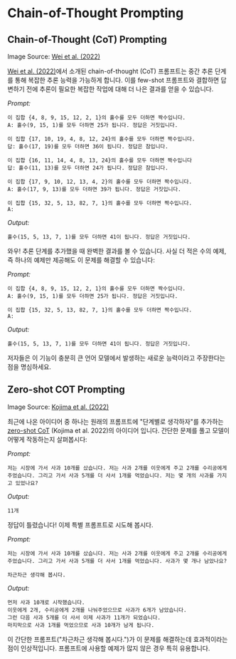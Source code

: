 # Chain-of-Thought Prompting



## Chain-of-Thought (CoT) Prompting

<Screenshot src={COT} alt="COT" />

Image Source: [Wei et al. (2022)](https://arxiv.org/abs/2201.11903)

[Wei et al. (2022)](https://arxiv.org/abs/2201.11903)에서 소개된 chain-of-thought (CoT) 프롬프트는 중간 추론 단계를 통해 복잡한 추론 능력을 가능하게 합니다. 이를 few-shot 프롬프트와 결합하면 답변하기 전에 추론이 필요한 복잡한 작업에 대해 더 나은 결과를 얻을 수 있습니다.

*Prompt:*
```
이 집합 {4, 8, 9, 15, 12, 2, 1}의 홀수를 모두 더하면 짝수입니다.
A: 홀수(9, 15, 1)를 모두 더하면 25가 됩니다. 정답은 거짓입니다.

이 집합 {17, 10, 19, 4, 8, 12, 24}의 홀수를 모두 더하면 짝수입니다.
답: 홀수(17, 19)를 모두 더하면 36이 됩니다. 정답은 참입니다.

이 집합 {16, 11, 14, 4, 8, 13, 24}의 홀수를 모두 더하면 짝수입니다
답: 홀수(11, 13)를 모두 더하면 24가 됩니다. 정답은 참입니다.

이 집합 {17, 9, 10, 12, 13, 4, 2}의 홀수를 모두 더하면 짝수입니다.
A: 홀수(17, 9, 13)를 모두 더하면 39가 됩니다. 정답은 거짓입니다.

이 집합 {15, 32, 5, 13, 82, 7, 1}의 홀수를 모두 더하면 짝수입니다.
A:
```

*Output:*
```
홀수(15, 5, 13, 7, 1)를 모두 더하면 41이 됩니다. 정답은 거짓입니다.
```

와우! 추론 단계를 추가했을 때 완벽한 결과를 볼 수 있습니다. 사실 더 적은 수의 예제, 즉 하나의 예제만 제공해도 이 문제를 해결할 수 있습니다:

*Prompt:*
```
이 집합 {4, 8, 9, 15, 12, 2, 1}의 홀수를 모두 더하면 짝수입니다.
A: 홀수(9, 15, 1)를 모두 더하면 25가 됩니다. 정답은 거짓입니다.

이 집합 {15, 32, 5, 13, 82, 7, 1}의 홀수를 모두 더하면 짝수입니다.
A:
```

*Output:*
```
홀수(15, 5, 13, 7, 1)를 모두 더하면 41이 됩니다. 정답은 거짓입니다.
```

저자들은 이 기능이 충분히 큰 언어 모델에서 발생하는 새로운 능력이라고 주장한다는 점을 명심하세요.

## Zero-shot COT Prompting

<Screenshot src={ZEROCOT} alt="Zero-shot COT" />

Image Source: [Kojima et al. (2022)](https://arxiv.org/abs/2205.11916)

최근에 나온 아이디어 중 하나는 원래의 프롬프트에 "단계별로 생각하자"를 추가하는 [zero-shot CoT](https://arxiv.org/abs/2205.11916) (Kojima et al. 2022)의 아이디어 입니다. 간단한 문제를 풀고 모델이 어떻게 작동하는지 살펴봅시다:

*Prompt:*
```
저는 시장에 가서 사과 10개를 샀습니다. 저는 사과 2개를 이웃에게 주고 2개를 수리공에게 주었습니다. 그리고 가서 사과 5개를 더 사서 1개를 먹었습니다. 저는 몇 개의 사과를 가지고 있었나요?
```

*Output:*
```
11개
```

정답이 틀렸습니다! 이제 특별 프롬프트로 시도해 봅시다.

*Prompt:*
```
저는 시장에 가서 사과 10개를 샀습니다. 저는 사과 2개를 이웃에게 주고 2개를 수리공에게 주었습니다. 그리고 가서 사과 5개를 더 사서 1개를 먹었습니다. 사과가 몇 개나 남았나요?

차근차근 생각해 봅시다.
```

*Output:*
```
먼저 사과 10개로 시작했습니다.
이웃에게 2개, 수리공에게 2개를 나눠주었으므로 사과가 6개가 남았습니다.
그런 다음 사과 5개를 더 사서 이제 사과가 11개가 되었습니다.
마지막으로 사과 1개를 먹었으므로 사과 10개가 남게 됩니다.
```

이 간단한 프롬프트("차근차근 생각해 봅시다.")가 이 문제를 해결하는데 효과적이라는 점이 인상적입니다. 프롬프트에 사용할 예제가 많지 않은 경우 특히 유용합니다.